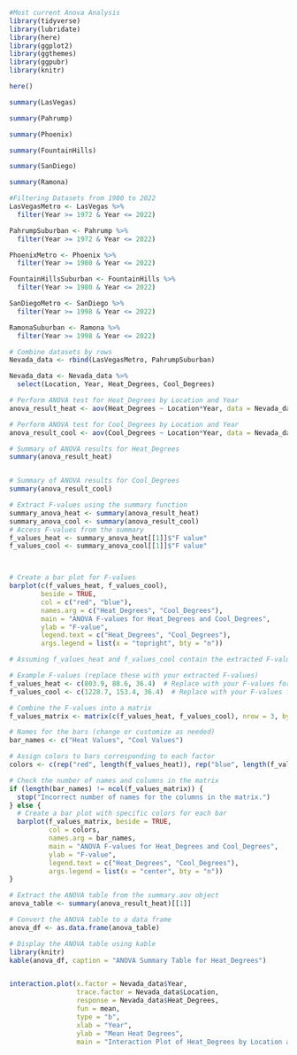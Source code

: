 ```r
#Most current Anova Analysis
library(tidyverse)
library(lubridate)
library(here)
library(ggplot2)
library(ggthemes)
library(ggpubr)
library(knitr)

here()
```

```r
summary(LasVegas)

summary(Pahrump)

summary(Phoenix)

summary(FountainHills)

summary(SanDiego)

summary(Ramona)
```

```r
#Filtering Datasets from 1980 to 2022
LasVegasMetro <- LasVegas %>%
  filter(Year >= 1972 & Year <= 2022)

PahrumpSuburban <- Pahrump %>%
  filter(Year >= 1972 & Year <= 2022)

PhoenixMetro <- Phoenix %>%
  filter(Year >= 1980 & Year <= 2022)

FountainHillsSuburban <- FountainHills %>%
  filter(Year >= 1980 & Year <= 2022)

SanDiegoMetro <- SanDiego %>%
  filter(Year >= 1998 & Year <= 2022)

RamonaSuburban <- Ramona %>%
  filter(Year >= 1998 & Year <= 2022)

```

```r
# Combine datasets by rows
Nevada_data <- rbind(LasVegasMetro, PahrumpSuburban)

Nevada_data <- Nevada_data %>%
  select(Location, Year, Heat_Degrees, Cool_Degrees)

# Perform ANOVA test for Heat_Degrees by Location and Year
anova_result_heat <- aov(Heat_Degrees ~ Location*Year, data = Nevada_data)

# Perform ANOVA test for Cool_Degrees by Location and Year
anova_result_cool <- aov(Cool_Degrees ~ Location*Year, data = Nevada_data)

# Summary of ANOVA results for Heat_Degrees
summary(anova_result_heat) 


# Summary of ANOVA results for Cool_Degrees
summary(anova_result_cool)

# Extract F-values using the summary function
summary_anova_heat <- summary(anova_result_heat)
summary_anova_cool <- summary(anova_result_cool)
# Access F-values from the summary
f_values_heat <- summary_anova_heat[[1]]$"F value"
f_values_cool <- summary_anova_cool[[1]]$"F value"



# Create a bar plot for F-values
barplot(c(f_values_heat, f_values_cool), 
        beside = TRUE,
        col = c("red", "blue"),
        names.arg = c("Heat_Degrees", "Cool_Degrees"),
        main = "ANOVA F-values for Heat_Degrees and Cool_Degrees",
        ylab = "F-value",
        legend.text = c("Heat_Degrees", "Cool_Degrees"),
        args.legend = list(x = "topright", bty = "n"))

```

```r
# Assuming f_values_heat and f_values_cool contain the extracted F-values

# Example F-values (replace these with your extracted F-values)
f_values_heat <- c(803.9, 88.6, 36.4)  # Replace with your F-values for Heat_Degrees
f_values_cool <- c(1228.7, 153.4, 36.4)  # Replace with your F-values for Cool_Degrees

# Combine the F-values into a matrix
f_values_matrix <- matrix(c(f_values_heat, f_values_cool), nrow = 3, byrow = TRUE)

# Names for the bars (change or customize as needed)
bar_names <- c("Heat Values", "Cool Values")

# Assign colors to bars corresponding to each factor
colors <- c(rep("red", length(f_values_heat)), rep("blue", length(f_values_cool)))

# Check the number of names and columns in the matrix
if (length(bar_names) != ncol(f_values_matrix)) {
  stop("Incorrect number of names for the columns in the matrix.")
} else {
  # Create a bar plot with specific colors for each bar
  barplot(f_values_matrix, beside = TRUE,
          col = colors,
          names.arg = bar_names,
          main = "ANOVA F-values for Heat_Degrees and Cool_Degrees",
          ylab = "F-value",
          legend.text = c("Heat_Degrees", "Cool_Degrees"),
          args.legend = list(x = "center", bty = "n"))
}


```


```r
# Extract the ANOVA table from the summary.aov object
anova_table <- summary(anova_result_heat)[[1]]

# Convert the ANOVA table to a data frame
anova_df <- as.data.frame(anova_table)

# Display the ANOVA table using kable
library(knitr)
kable(anova_df, caption = "ANOVA Summary Table for Heat_Degrees")



```


```r

interaction.plot(x.factor = Nevada_data$Year, 
                 trace.factor = Nevada_data$Location, 
                 response = Nevada_data$Heat_Degrees, 
                 fun = mean, 
                 type = "b",
                 xlab = "Year", 
                 ylab = "Mean Heat Degrees",
                 main = "Interaction Plot of Heat_Degrees by Location and Year")
```